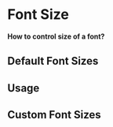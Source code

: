 
<MainContainer>

# Font Size

**How to control size of a font?**

## Default Font Sizes

<TailwindTable specObj={props.specObj} />

## Usage

<FontSizes />

## Custom Font Sizes

</MainContainer>
